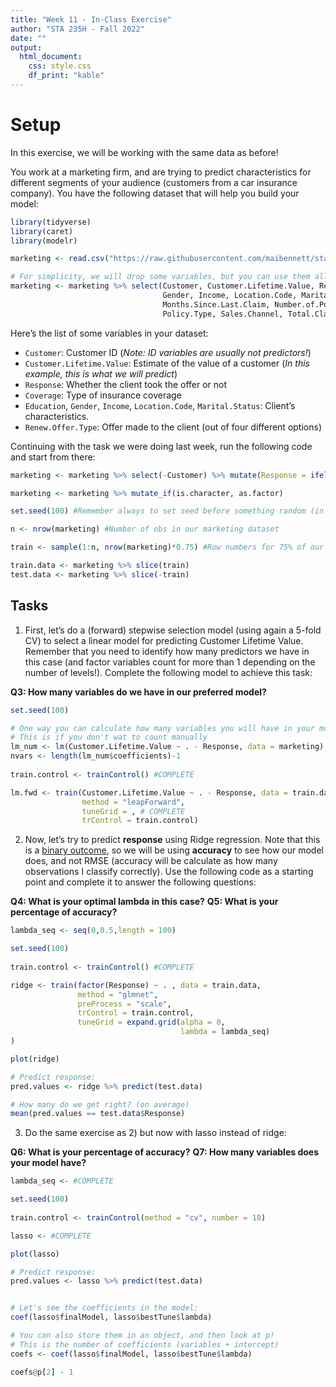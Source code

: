 ```yaml
---
title: "Week 11 - In-Class Exercise"
author: "STA 235H - Fall 2022"
date: ""
output: 
  html_document:
    css: style.css
    df_print: "kable"
---
```

<style type="text/css">
div.main-container {
  max-width: 1800px;
  margin-left: auto;
  margin-right: auto;
}

@media only screen and (max-width: 600px) {
   body {
      margin: 0;
      padding: 0;
   }
   .sample {
      width: 100%;
   }
}
</style>

# Setup

In this exercise, we will be working with the same data as before!

You work at a marketing firm, and are trying to predict characteristics for different segments of your audience (customers from a car insurance company). You have the following dataset that will help you build your model:


```r
library(tidyverse)
library(caret)
library(modelr)

marketing <- read.csv("https://raw.githubusercontent.com/maibennett/sta235/main/exampleSite/content/Classes/Week10/1_ModelSelection/data/marketing.csv")

# For simplicity, we will drop some variables, but you can use them all afterward if you want!
marketing <- marketing %>% select(Customer, Customer.Lifetime.Value, Response, Coverage, Education, EmploymentStatus,
                                  Gender, Income, Location.Code, Marital.Status, Monthly.Premium.Auto, 
                                  Months.Since.Last.Claim, Number.of.Policies,
                                  Policy.Type, Sales.Channel, Total.Claim.Amount, Renew.Offer.Type)
```

Here's the list of some variables in your dataset:

- `Customer`: Customer ID (*Note: ID variables are usually not predictors!*)
- `Customer.Lifetime.Value`: Estimate of the value of a customer (*In this example, this is what we will predict*)
- `Response`: Whether the client took the offer or not
- `Coverage`: Type of insurance coverage
- `Education`, `Gender`, `Income`, `Location.Code`, `Marital.Status`: Client's characteristics.
- `Renew.Offer.Type`: Offer made to the client (out of four different options)

Continuing with the task we were doing last week, run the following code and start from there:

```r
marketing <- marketing %>% select(-Customer) %>% mutate(Response = ifelse(Response=="No", 0, 1))

marketing <- marketing %>% mutate_if(is.character, as.factor)

set.seed(100) #Remember always to set seed before something random (in this case, sample())

n <- nrow(marketing) #Number of obs in our marketing dataset

train <- sample(1:n, nrow(marketing)*0.75) #Row numbers for 75% of our data (randomly selected)

train.data <- marketing %>% slice(train)
test.data <- marketing %>% slice(-train)

```

## Tasks

1) First, let's do a (forward) stepwise selection model (using again a 5-fold CV) to select a linear model for predicting Customer Lifetime Value. Remember that you need to identify how many predictors we have in this case (and factor variables count for more than 1 depending on the number of levels!). Complete the following model to achieve this task:

**Q3: How many variables do we have in our preferred model?**

```r
set.seed(100)

# One way you can calculate how many variables you will have in your model is this one:
# This is if you don't wat to count manually
lm_num <- lm(Customer.Lifetime.Value ~ . - Response, data = marketing)
nvars <- length(lm_num$coefficients)-1
  
train.control <- trainControl() #COMPLETE

lm.fwd <- train(Customer.Lifetime.Value ~ . - Response, data = train.data, 
                method = "leapForward",
                tuneGrid = , # COMPLETE 
                trControl = train.control)

```


2) Now, let's try to predict **response** using Ridge regression. Note that this is a <u>binary outcome</u>, so we will be using **accuracy** to see how our model does, and not RMSE (accuracy will be calculate as how many observations I classify correctly). Use the following code as a starting point and complete it to answer the following questions:

**Q4: What is your optimal lambda in this case?**
**Q5: What is your percentage of accuracy?**

```r
lambda_seq <- seq(0,0.5,length = 100) 

set.seed(100)
  
train.control <- trainControl() #COMPLETE

ridge <- train(factor(Response) ~ . , data = train.data, 
               method = "glmnet",
               preProcess = "scale", 
               trControl = train.control, 
               tuneGrid = expand.grid(alpha = 0,
                                      lambda = lambda_seq)
)

plot(ridge)

# Predict response:
pred.values <- ridge %>% predict(test.data)

# How many do we get right? (on average)
mean(pred.values == test.data$Response)

```


3) Do the same exercise as 2) but now with lasso instead of ridge:

**Q6: What is your percentage of accuracy?**
**Q7: How many variables does your model have?**


```r
lambda_seq <- #COMPLETE

set.seed(100)
  
train.control <- trainControl(method = "cv", number = 10)

lasso <- #COMPLETE

plot(lasso)

# Predict response:
pred.values <- lasso %>% predict(test.data)


# Let's see the coefficients in the model:
coef(lasso$finalModel, lasso$bestTune$lambda)

# You can also store them in an object, and then look at p!
# This is the number of coefficients (variables + intercept)
coefs <- coef(lasso$finalModel, lasso$bestTune$lambda)

coefs@p[2] - 1

```
